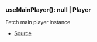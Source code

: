 ### useMainPlayer(): null \| Player
Fetch main player instance



- [Source](https://github.com/Androz2091/discord-player/blob/72b264e/packages/discord-player/src/hooks/useMainPlayer.ts#L16)
